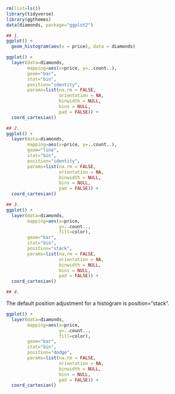 
```r
rm(list=ls())
library(tidyverse)
library(ggthemes)
data(diamonds, package="ggplot2")
```

```r
## 1.
ggplot() + 
  geom_histogram(aes(x = price), data = diamonds)

ggplot() +
  layer(data=diamonds, 
        mapping=aes(x=price, y=..count..), 
        geom="bar", 
        stat="bin", 
        position="identity", 
        params=list(na.rm = FALSE, 
                    orientation = NA, 
                    binwidth = NULL, 
                    bins = NULL, 
                    pad = FALSE)) +
  coord_cartesian()

```

```r
## 2.
ggplot() +
  layer(data=diamonds, 
        mapping=aes(x=price, y=..count..), 
        geom="line", 
        stat="bin", 
        position="identity", 
        params=list(na.rm = FALSE, 
                    orientation = NA, 
                    binwidth = NULL, 
                    bins = NULL, 
                    pad = FALSE)) +
  coord_cartesian()

```

```r
## 3.
ggplot() +
  layer(data=diamonds, 
        mapping=aes(x=price, 
                    y=..count..,
                    fill=color), 
        geom="bar", 
        stat="bin", 
        position="stack", 
        params=list(na.rm = FALSE, 
                    orientation = NA, 
                    binwidth = NULL, 
                    bins = NULL, 
                    pad = FALSE)) +
  coord_cartesian()
```

```r
## 4.
```

The default position adjustment for a histogram is position="stack".

```r
ggplot() +
  layer(data=diamonds, 
        mapping=aes(x=price, 
                    y=..count..,
                    fill=color), 
        geom="bar", 
        stat="bin", 
        position="dodge", 
        params=list(na.rm = FALSE, 
                    orientation = NA, 
                    binwidth = NULL, 
                    bins = NULL, 
                    pad = FALSE)) +
  coord_cartesian()
```

